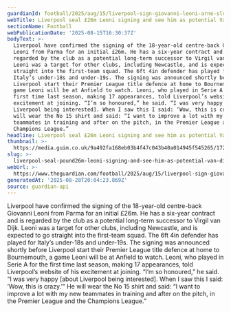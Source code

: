 ```yaml
---
guardianId: football/2025/aug/15/liverpool-sign-giovanni-leoni-arne-slot-bournemouth
webTitle: Liverpool seal £26m Leoni signing and see him as potential Van Dijk successor
sectionName: Football
webPublicationDate: '2025-08-15T16:30:37Z'
bodyText: >-
  Liverpool have confirmed the signing of the 18-year-old centre-back Giovanni
  Leoni from Parma for an initial £26m. He has a six-year contract and is
  regarded by the club as a potential long-term successor to Virgil van Dijk.
  Leoni was a target for other clubs, including Newcastle, and is expected to go
  straight into the first-team squad. The 6ft 4in defender has played for
  Italy’s under-18s and under-19s. The signing was announced shortly before
  Liverpool start their Premier League title defence at home to Bournemouth, a
  game Leoni will be at Anfield to watch. Leoni, who played in Serie A for the
  first time last season, making 17 appearances, told Liverpool’s website of his
  excitement at joining. “I’m so honoured,” he said. “I was very happy [about
  Liverpool being interested]. When I saw this I said: ‘Wow, this is crazy.’” He
  will wear the No 15 shirt and said: “I want to improve a lot with my new
  teammates in training and after on the pitch, in the Premier League and the
  Champions League.”
headline: Liverpool seal £26m Leoni signing and see him as potential Van Dijk successor
thumbnail: >-
  https://media.guim.co.uk/9a492fa168eb03b4f47c043b40a014945f545265/172_0_1013_810/500.jpg
slug: >-
  liverpool-seal-pound26m-leoni-signing-and-see-him-as-potential-van-dijk-successor
webUrl: >-
  https://www.theguardian.com/football/2025/aug/15/liverpool-sign-giovanni-leoni-arne-slot-bournemouth
generatedAt: '2025-08-28T20:04:23.869Z'
source: guardian-api
---
```

Liverpool have confirmed the signing of the 18-year-old centre-back Giovanni Leoni from Parma for an initial £26m. He has a six-year contract and is regarded by the club as a potential long-term successor to Virgil van Dijk. Leoni was a target for other clubs, including Newcastle, and is expected to go straight into the first-team squad. The 6ft 4in defender has played for Italy’s under-18s and under-19s. The signing was announced shortly before Liverpool start their Premier League title defence at home to Bournemouth, a game Leoni will be at Anfield to watch. Leoni, who played in Serie A for the first time last season, making 17 appearances, told Liverpool’s website of his excitement at joining. “I’m so honoured,” he said. “I was very happy [about Liverpool being interested]. When I saw this I said: ‘Wow, this is crazy.’” He will wear the No 15 shirt and said: “I want to improve a lot with my new teammates in training and after on the pitch, in the Premier League and the Champions League.”

